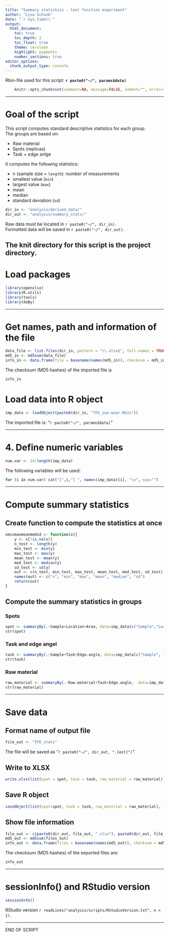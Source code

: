 ```yaml
---
title: "Summary statistics - tool function experiment" 
author: "Lisa Schunk"
date: "`r Sys.time()`"
output:
  html_document:
    toc: true
    toc_depth: 2
    toc_float: true
    theme: cerulean
    highlight: pygments
    number_sections: true
editor_options: 
  chunk_output_type: console
---
```


Rbin-file used for this script: **`r paste0("~/", params$data)`**


```r
	knitr::opts_chunk$set(comment=NA, message=FALSE, indent="", error=TRUE)
```

---


# Goal of the script
This script computes standard descriptive statistics for each group.  
The groups are based on:

* Raw material 
* Spots (replicas) 
* Task + edge anlge


It computes the following statistics:  

* n (sample size = `length`): number of measurements  
* smallest value (`min`)  
* largest value (`max`)
* mean  
* median  
* standard deviation (`sd`)

```r
dir_in <- "analysis/derived_data/"
dir_out <- "analysis/summary_stats/"
```

Raw data must be located in `r paste0("~/", dir_in)`.  
Formatted data will be saved in `r paste0("~/", dir_out)`.

The knit directory for this script is the project directory.
---


# Load packages
```r
library(openxlsx)
library(R.utils)
library(tools)
library(doBy)
```


---

# Get names, path and information of the file 
```r
data_file <- list.files(dir_in, pattern = "\\.xlsx$", full.names = TRUE)
md5_in <- md5sum(data_file)
info_in <- data.frame(file = basename(names(md5_in)), checksum = md5_in, row.names = NULL)
```


The checksum (MD5 hashes) of the imported file is  
```r
info_in
```


# Load data into R object
```r
imp_data <- loadObject(paste0(dir_in, "TFE_use-wear.Rbin"))
```

The imported file is: "`r paste0("~/", params$data)`"  

---


# 4. Define numeric variables
```r
num.var <- 24:length(imp_data)
```

The following variables will be used: 

```r
for (i in num.var) cat("[",i,"] ", names(imp_data)[i], "\n", sep="")
```

---


# Compute summary statistics
## Create function to compute the statistics at once
```r
nminmaxmeanmedsd <- function(x){
	y <- x[!is.na(x)]
	n_test <- length(y)
	min_test <- min(y)
	max_test <- max(y)
	mean_test <- mean(y)
 	med_test <- median(y)
 	sd_test <- sd(y)
 	out <- c(n_test, min_test, max_test, mean_test, med_test, sd_test)
 	names(out) <- c("n", "min", "max", "mean", "median", "sd")
 	return(out)
}
```

##  Compute the summary statistics in groups
### Spots
```r
spot <- summaryBy(.~Sample+Location+Area, data=imp_data[c("Sample","Location","Area" ,names(imp_data)[num.var])], FUN=nminmaxmeanmedsd)
str(spot)
```


### Task and edge angel 
```r
task <- summaryBy(.~Sample+Task+Edge.angle, data=imp_data[c("Sample", "Task", "Edge.angle",names(imp_data)[num.var])], FUN=nminmaxmeanmedsd)
str(task)
```

### Raw material
```r
raw_material <- summaryBy(.~Raw.material+Task+Edge.angle,  data=imp_data[c("Raw.material","Task","Edge.angle" ,names(imp_data)[num.var])], FUN=nminmaxmeanmedsd)
str(raw_material)
```

---

# Save data
## Format name of output file
```r
file_out <- "TFE_stats"
```
The file will be saved as "`r paste0("~/", dir_out, ".[ext]")`".


## Write to XLSX
```r
write.xlsx(list(spot = spot, task = task, raw_material = raw_material), file = paste0(dir_out, file_out, ".xlsx"))


```


## Save R object
```r
saveObject(list(spot=spot, task = task, raw_material = raw_material), file = paste0(dir_out, file_out, ".Rbin"))
```


## Show file information
```r
file_out <- c(paste0(dir_out, file_out, ".xlsx"), paste0(dir_out, file_out, ".Rbin"))
md5_out <- md5sum(files_out)
info_out <- data.frame(files = basename(names(md5_out)), checksum = md5_out, row.names = NULL)
```

The checksum (MD5 hashes) of the exported files are:  
```r
info_out
```


---

# sessionInfo() and RStudio version

```r
sessionInfo()
```

RStudio version `r readLines("analysis/scripts/RStudioVersion.txt", n = 1)`.


---

END OF SCRIPT
